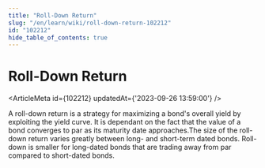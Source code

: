 ```yaml
---
title: "Roll-Down Return"
slug: "/en/learn/wiki/roll-down-return-102212"
id: "102212"
hide_table_of_contents: true
---
```



# Roll-Down Return

<ArticleMeta id={102212} updatedAt={'2023-09-26 13:59:00'} />
<div className='border-solid border-b border-t-0 my-4 border-[var(--ifm-color-gray-300)]' />

A roll-down return is a strategy for maximizing a bond's overall yield by exploiting the yield curve. It is dependant on the fact that the value of a bond converges to par as its maturity date approaches.The size of the roll-down return varies greatly between long- and short-term dated bonds. Roll-down is smaller for long-dated bonds that are trading away from par compared to short-dated bonds.
